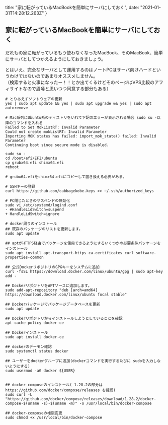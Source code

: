 
  title: "家に転がっているMacBookを簡単にサーバにしておく",
  date: "2021-01-31T14:28:12.263Z"
}


家に転がっているMacBookを簡単にサーバにしておく
-----------------------------------------------

だれもの家に転がっているもう使わなくなったMacBook、そのMacBook、簡単にサーバとしてつかえるようにしておきましょう。

とはいえ、完全なサーバとして運用するのはノートPCはサーバ向けハードというわけではないのであまりオススメしません。  
（検索すると火事になったー！！とか出てくるけどそのページはVPS比較のアフィサイトなので眉唾と思いつつ同意する部分もある）

```
# とりあえずソフトウェアの更新
yes | sudo apt update && yes | sudo apt upgrade && yes | sudo apt autoremove

# Mac系列にUbuntu系のディストリをいれて下記のエラーが表示される場合 sudo su -以降のコマンドを入れる
Failed to Set MokListRT: Invalid Parameter
Could not create mokListRT: Invalid Parameter
Importing MOK states has failed: import_mok_state() failed: Invalid Parameter
Continuing boot since secure mode is disabled.

sudo su -
cd /boot/efi/EFI/ubuntu
cp grubx64.efi shimx64.efi
reboot

# grubx64.efiをshimx64.efiにコピーして置き換える必要がある。

# SSHキーの登録
curl https://github.com/cabbagekobe.keys >> ~/.ssh/authorized_keys

# PC閉じたときのサスペンドの無効化
sudo vi /etc/systemd/logind.conf
- #HandleLidSwitch=suspend
+ HandleLidSwitch=ignore

# docker周りのインストール
## 既存のパッケージのリストを更新します。
sudo apt update

## aptがHTTPS経由でパッケージを使用できるようにするいくつかの必要条件パッケージをインストール
sudo apt install apt-transport-https ca-certificates curl software-properties-common

## 公式DockerリポジトリのGPGキーをシステムに追加
curl -fsSL https://download.docker.com/linux/ubuntu/gpg | sudo apt-key add -

## DockerリポジトリをAPTソースに追加します。
sudo add-apt-repository "deb [arch=amd64] https://download.docker.com/linux/ubuntu focal stable"

## Dockerパッケージでパッケージデータベースを更新
sudo apt update

## Dockerリポジトリからインストールしようとしていることを確認
apt-cache policy docker-ce

## Dockerインストール
sudo apt install docker-ce

## dockerのデーモン確認
sudo systemctl status docker

## ユーザーをdockerグループに追加(dockerコマンドを実行するたびに sudoを入力しないようにする)
sudo usermod -aG docker ${USER}


## docker-composeのインストール( 1.28.2の部分は https://github.com/docker/compose/releases を確認)
sudo curl -L "https://github.com/docker/compose/releases/download/1.28.2/docker-compose-$(uname -s)-$(uname -m)" -o /usr/local/bin/docker-compose

## docker-composeの権限変更
sudo chmod +x /usr/local/bin/docker-compose
```
